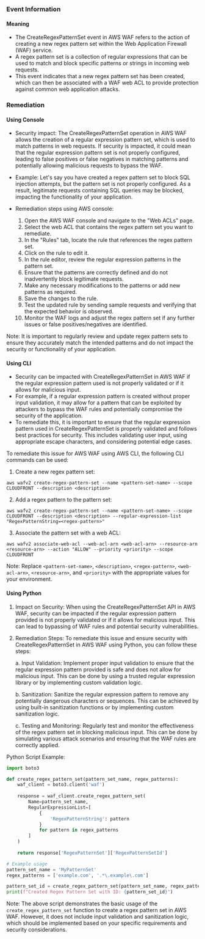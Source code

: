 
### Event Information

#### Meaning

- The CreateRegexPatternSet event in AWS WAF refers to the action of creating a new regex pattern set within the Web Application Firewall (WAF) service.
- A regex pattern set is a collection of regular expressions that can be used to match and block specific patterns or strings in incoming web requests.
- This event indicates that a new regex pattern set has been created, which can then be associated with a WAF web ACL to provide protection against common web application attacks.

### Remediation

#### Using Console

- Security impact: The CreateRegexPatternSet operation in AWS WAF allows the creation of a regular expression pattern set, which is used to match patterns in web requests. If security is impacted, it could mean that the regular expression pattern set is not properly configured, leading to false positives or false negatives in matching patterns and potentially allowing malicious requests to bypass the WAF.

- Example: Let's say you have created a regex pattern set to block SQL injection attempts, but the pattern set is not properly configured. As a result, legitimate requests containing SQL queries may be blocked, impacting the functionality of your application.

- Remediation steps using AWS console:
  1. Open the AWS WAF console and navigate to the "Web ACLs" page.
  2. Select the web ACL that contains the regex pattern set you want to remediate.
  3. In the "Rules" tab, locate the rule that references the regex pattern set.
  4. Click on the rule to edit it.
  5. In the rule editor, review the regular expression patterns in the pattern set.
  6. Ensure that the patterns are correctly defined and do not inadvertently block legitimate requests.
  7. Make any necessary modifications to the patterns or add new patterns as required.
  8. Save the changes to the rule.
  9. Test the updated rule by sending sample requests and verifying that the expected behavior is observed.
  10. Monitor the WAF logs and adjust the regex pattern set if any further issues or false positives/negatives are identified.

Note: It is important to regularly review and update regex pattern sets to ensure they accurately match the intended patterns and do not impact the security or functionality of your application.

#### Using CLI

- Security can be impacted with CreateRegexPatternSet in AWS WAF if the regular expression pattern used is not properly validated or if it allows for malicious input.
- For example, if a regular expression pattern is created without proper input validation, it may allow for a pattern that can be exploited by attackers to bypass the WAF rules and potentially compromise the security of the application.
- To remediate this, it is important to ensure that the regular expression pattern used in CreateRegexPatternSet is properly validated and follows best practices for security. This includes validating user input, using appropriate escape characters, and considering potential edge cases.

To remediate this issue for AWS WAF using AWS CLI, the following CLI commands can be used:

1. Create a new regex pattern set:
```
aws wafv2 create-regex-pattern-set --name <pattern-set-name> --scope CLOUDFRONT --description <description>
```

2. Add a regex pattern to the pattern set:
```
aws wafv2 create-regex-pattern-set --name <pattern-set-name> --scope CLOUDFRONT --description <description> --regular-expression-list "RegexPatternString=<regex-pattern>"
```

3. Associate the pattern set with a web ACL:
```
aws wafv2 associate-web-acl --web-acl-arn <web-acl-arn> --resource-arn <resource-arn> --action "ALLOW" --priority <priority> --scope CLOUDFRONT
```

Note: Replace `<pattern-set-name>`, `<description>`, `<regex-pattern>`, `<web-acl-arn>`, `<resource-arn>`, and `<priority>` with the appropriate values for your environment.

#### Using Python

1. Impact on Security: When using the CreateRegexPatternSet API in AWS WAF, security can be impacted if the regular expression pattern provided is not properly validated or if it allows for malicious input. This can lead to bypassing of WAF rules and potential security vulnerabilities.

2. Remediation Steps: To remediate this issue and ensure security with CreateRegexPatternSet in AWS WAF using Python, you can follow these steps:

   a. Input Validation: Implement proper input validation to ensure that the regular expression pattern provided is safe and does not allow for malicious input. This can be done by using a trusted regular expression library or by implementing custom validation logic.

   b. Sanitization: Sanitize the regular expression pattern to remove any potentially dangerous characters or sequences. This can be achieved by using built-in sanitization functions or by implementing custom sanitization logic.

   c. Testing and Monitoring: Regularly test and monitor the effectiveness of the regex pattern set in blocking malicious input. This can be done by simulating various attack scenarios and ensuring that the WAF rules are correctly applied.

Python Script Example:
```python
import boto3

def create_regex_pattern_set(pattern_set_name, regex_patterns):
    waf_client = boto3.client('waf')
    
    response = waf_client.create_regex_pattern_set(
        Name=pattern_set_name,
        RegularExpressionList=[
            {
                'RegexPatternString': pattern
            }
            for pattern in regex_patterns
        ]
    )
    
    return response['RegexPatternSet']['RegexPatternSetId']

# Example usage
pattern_set_name = 'MyPatternSet'
regex_patterns = ['example.com', '.*\.example\.com']

pattern_set_id = create_regex_pattern_set(pattern_set_name, regex_patterns)
print(f"Created Regex Pattern Set with ID: {pattern_set_id}")
```

Note: The above script demonstrates the basic usage of the `create_regex_pattern_set` function to create a regex pattern set in AWS WAF. However, it does not include input validation and sanitization logic, which should be implemented based on your specific requirements and security considerations.


